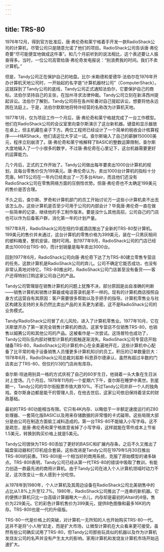 ```yaml
---
---
---
```

title: TRS-80
---




1976年12月，得到官方批准后，唐·弗伦奇和莱宁格着手开发一款RadioShack公司的计算机，尽管公司只是随意允诺了他们的项目。RadioShack公司告诉唐·弗伦奇要“尽可能便宜地做成这件事”。和几个月前听到的说法相比，这个表述要让人振奋得多。当时，一位公司高管给唐·弗伦奇发电报说：“别浪费我的时间。我们不卖计算机。”

但是，Tandy公司正在保护自己的地盘。比尔·米勒德和爱德华·法伯尔在1976年开办计算机天地公司时，一开始起的名字是“计算机器材公司”（ComputerShack）。这就踩到了Tandy公司的底线，Tandy公司正式通知法伯尔，它要保护自己的商标。法伯尔坚持自己的主张，在加州寻求法律仲裁。Tandy公司立刻在新泽西州提起诉讼。法伯尔了解到，Tandy公司将在各州轮番对自己提起诉讼，想要将他永远困在法庭上。于是，法伯尔默默地将特许经营的名称改为计算机天地。

1977年1月，仅为项目工作一个月后，唐·弗伦奇和莱宁格就完成了一台工作模型。他们在RadioShack公司的会议室里向查尔斯演示了这台新机器。键盘和显示器放在桌上，但主机藏在桌子下方。两位工程师已经设计了一个简单的税收会计核算程序——H&RShack，他们请这位大亨试一试。查尔斯输入了自己的薪酬150000美元，程序立刻崩溃了。唐·弗伦奇和莱宁格解释了BASIC的整数运算限制，查尔斯大度地输入了一个小很多的数字，不过唐·弗伦奇在心里记下，这台机器需要更好的运算能力。

几个月后，正式的工作开始了。Tandy公司做出每年要卖出1000台计算机的规划，且每台零售价仅为199美元。唐·弗伦奇认为，卖出1000台计算机的指标十分荒唐。MITS公司在一年内已经卖出了一万多台Altair，而且他们还没有RadioShack公司在零售网络方面的压倒性优势。但唐·弗伦奇也不太确定199美元的售价是否合理。

不久之后，查尔斯、罗奇和计算机部门的员工开始讨论万一这些小计算机卖不出去该怎么办。这些计算机是否至少可用于公司的内部会计？毕竟唐·弗伦奇一直在做一些简单的记录，继续他的手工制作版本。要是没什么其他高招，公司自己的门店也可以作为后备客户群，消化第一年的计划产量。

1977年8月，RadioShack公司在纽约华威酒店推出了全新的TRS-80型计算机。199美元的售价并未通过，这台计算机的零售价格为399美元，装在一只黑灰相间的塑料箱里，整机安装，随时可用。到1977年9月，RadioShack公司的门店已经卖出10000台TRS-80，而计划销量是每年卖出3000台。

回到1977年6月，RadioShack公司向唐·弗伦奇下达了为TRS-80建立零售专营店的任务。这款计算机是RadioShack公司的弃儿。公司不确定它能否成功，也没有非常认真地对待它。TRS-80推出时，RadioShack公司门店甚至没有备货——客户还得特别订购这家公司自己的产品。

Tandy公司管理层在销售计算机的问题上犹豫不决，部分原因是出自准确的判断——销售计算机和销售计算器或电话答录机是不一样的。现有的计算机商店按照自身方式运营自有其原因：客户需要很多帮助以及手把手的指导。计算机零售业与社区构建及支持的关系仍然比卖出产品的关系更为紧密。这不是RadioShack公司的业务模式。

Tandy/RadioShack公司冒了点儿风险，进入了计算机零售业。1977年10月，它在沃斯堡开办了第一家完全销售计算机的商店。这家专营店不仅销售TRS-80，也销售以姆赛公司和其他公司的产品。这被看作是一次尝试。这场冒险也成功了，Tandy公司队伍内部对微型计算机的抵触逐渐消失。RadioShack公司专营店开始储备TRS-80，RadioShack公司计算机中心在全美遍地开花，这些计算机中心配备了比平常的电子设备销售人员懂更多计算机知识的员工。积压的订单数量巨大：1978年6月，RadioShack公司总裁刘易斯·科恩菲尔德承认，虽然有超过半数的门店卖出了TRS-80，但仅约1/3的门店尚有库存。

查尔斯·坦迪用别具一格的方式庆祝了自己的60岁生日，他骑着一头大象在生日派对上登场。几个月后，1978年11月的一个星期六下午，查尔斯在睡梦中离世。到星期一，Tandy公司的华尔街股票市值大跌10%。不过Tandy公司并非一个人的独角戏。查尔斯身边都是能干的管理人员，在他去世后，这家公司依旧保持着坚实的财政基础。

最初的TRS-80功能相当有限。它只有4K内存、以略低于一半额定速度运行的Z80处理器、一套简化版BASIC以及用来存储数据的非常慢的卡式磁带。这些局限大部分是由公司在制造方面偷工减料造成的。第一台TRS-80不能输入小写字母。这不是疏忽，是唐·弗伦奇和莱宁格故意省掉了小写字母，这样就能在零件成本上节省1.5美元，转换到购买价格上就是5美元。

Tandy公司很快为TRS-80添加了更好的BASIC和扩展内存条，之后不久又推出了磁盘驱动器和打印机组合套装。这些改进是Tandy公司在1979年5月30日推出TRS-80II的前奏。TRS-80II是一个相当好的商用系统，克服了原始模型的诸多缺点。TRS-80II表明，Tandy公司已经从第一代TRS-80的错误中吸取了教训，有能力创造一款最先进的商用计算机。由于Tandy公司在进入个人计算机领域时动力不足，这次改变让一些人感到十分吃惊。

从1978年到1980年，个人计算机及其周边设备在RadioShack公司北美销售中的占比从1.8%上升至12.7%。1980年，RadioShack公司推出了一连串的新机器。它的便携计算机只比一台高级计算器略大一点儿，内存却是最初的Altair的4倍，售价为229美元。它的彩色计算机售价为399美元，提供8色图像和最多16K的内存。TRS-80II也是一代的升级版。

TRS-80一代是价格上的突破，对计算机一无所知的人也开始购买TRS-80一代。这并不是将“小人物”赶走，而是扩大市场，让微型计算机在大众看来更可接受。虽然有些公司确实试用了TRS-80，但Tandy公司那些玩具似的机器以及作为计算机发烧友公司的名声并没有产生太大的影响。家用计算机和发烧友计算机市场开始迅速扩大。